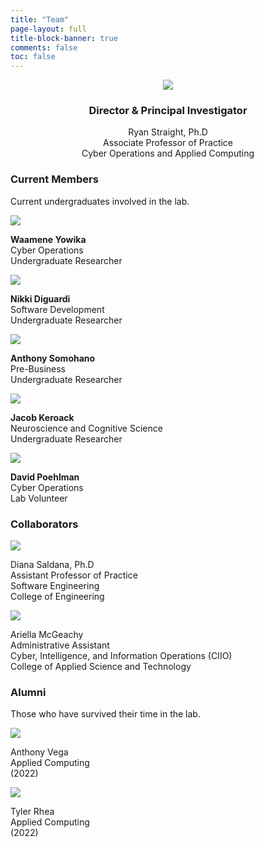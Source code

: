 ```yaml
---
title: "Team"
page-layout: full
title-block-banner: true
comments: false
toc: false
---
```


<!--# Use to crop: https://www.adobe.com/express/feature/image/crop -->

<center>

![](images/director.jpg)

### Director & Principal Investigator

Ryan Straight, Ph.D\
Associate Professor of Practice\
Cyber Operations and Applied Computing\

</center>

### Current Members

<!--# Grad students -->

<!--# Undergrads -->

Current undergraduates involved in the lab.

::: grid
::: g-col-3
![](images/waamene.png)

**Waamene Yowika**\
Cyber Operations\
Undergraduate Researcher\
:::

::: g-col-3
![](images/nikki.png)

**Nikki Diguardi**\
Software Development\
Undergraduate Researcher\
:::

::: g-col-3
![](images/anthony-s.png)

**Anthony Somohano**\
Pre-Business\
Undergraduate Researcher\
:::

::: g-col-3
![](images/jacob.png)

**Jacob Keroack**\
Neuroscience and Cognitive Science\
Undergraduate Researcher\
:::

::: g-col-3
![](images/wildcat.png)

**David Poehlman**\
Cyber Operations\
Lab Volunteer\
:::

<!-- ::: g-col-3 -->

<!-- ![](images/wildcat.png) -->

<!-- **Aaron Beck**\ -->

<!-- Cyber Operations\ -->

<!-- ::: -->
:::

<!--# Collaborators -->

### Collaborators

::: grid
::: g-col-3
![](images/saldana.png)

Diana Saldana, Ph.D\
Assistant Professor of Practice\
Software Engineering\
College of Engineering\
:::

```{=html}
<!--# Brian, when he gets here

::: g-col-3
![]()

Brian Yecies, Ph.D\
Associate Professor\
University of Wollongong\
:::

-->
```
::: g-col-3
![](images/ariella.png)

Ariella McGeachy\
Administrative Assistant\
Cyber, Intelligence, and Information Operations (CIIO)\
College of Applied Science and Technology\
:::
:::

<!--# Student section -->

### Alumni

Those who have survived their time in the lab.

::: grid
::: g-col-3
![](images/anthony.png)

Anthony Vega\
Applied Computing\
(2022)\
:::

::: g-col-3
![](images/tyler.jpg)

Tyler Rhea\
Applied Computing\
(2022)\
:::

```{=html}
<!--# Template
::: g-col-3
![]()

Student's name\
Program\
Title\
:::
-->
```
:::
